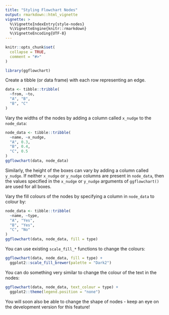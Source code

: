 ```yaml
---
title: "Styling Flowchart Nodes"
output: rmarkdown::html_vignette
vignette: >
  %\VignetteIndexEntry{style-nodes}
  %\VignetteEngine{knitr::rmarkdown}
  %\VignetteEncoding{UTF-8}
---
```


```r
knitr::opts_chunk$set(
  collapse = TRUE,
  comment = "#>"
)
```

```r
library(ggflowchart)
```

Create a tibble (or data frame) with each row representing an edge.

```r
data <- tibble::tribble(
  ~from, ~to,
  "A", "B",
  "B", "C"
)
```

Vary the widths of the nodes by adding a column called `x_nudge` to the `node_data`:

```r
node_data <- tibble::tribble(
  ~name, ~x_nudge,
  "A", 0.3,
  "B", 0.4,
  "C", 0.5
)
ggflowchart(data, node_data)
```

Similarly, the height of the boxes can vary by adding a column called `y_nudge`. If neither `x_nudge` or `y_nudge` columns are present in `node_data`, then the values specified in the `x_nudge` or `y_nudge` arguments of `ggflowchart()` are used for all boxes.

Vary the fill colours of the nodes by specifying a column in `node_data` to colour by:

```r
node_data <- tibble::tribble(
  ~name, ~type,
  "A", "Yes",
  "B", "Yes",
  "C", "No"
)
ggflowchart(data, node_data, fill = type)
```

You can use existing `scale_fill_*` functions to change the colours:

```r
ggflowchart(data, node_data, fill = type) +
  ggplot2::scale_fill_brewer(palette = "Dark2")
```

You can do something very similar to change the colour of the text in the nodes:

```r
ggflowchart(data, node_data, text_colour = type) +
  ggplot2::theme(legend.position = "none")
```

You will soon also be able to change the shape of nodes - keep an eye on the development version for this feature!

